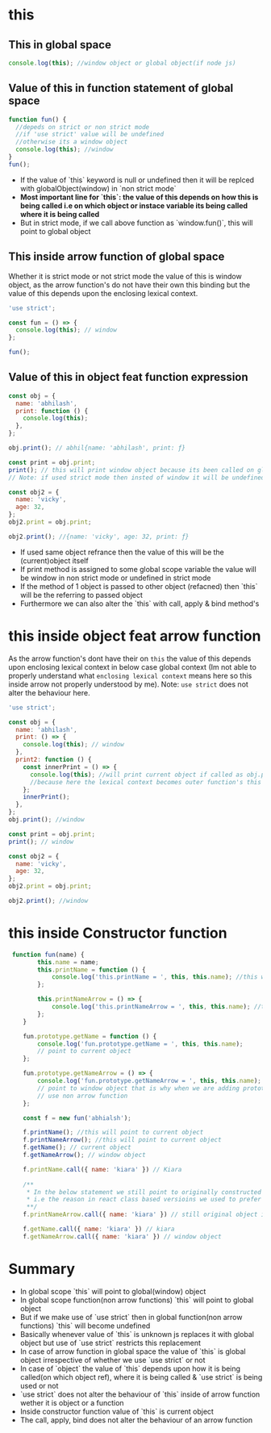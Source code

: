 # this

## This in global space

```js
console.log(this); //window object or global object(if node js)
```

## Value of this in function statement of global space

```js
function fun() {
  //depeds on strict or non strict mode
  //if 'use strict' value will be undefined
  //otherwise its a window object
  console.log(this); //window
}
fun();
```

<ul>
<li>If the value of `this` keyword is null or undefined then it will be replced with globalObject(window) in `non strict mode`</li>
<li><b>Most important line for `this`: the value of this depends on how this is being called i.e on which object or instace variable its being called where it is being called</b></li>
<li>But in strict mode, if we call above function as `window.fun()`, this will point to global object</li>
</ul>

## This inside arrow function of global space

Whether it is strict mode or not strict mode the value of this is window object, as the arrow function's do not have their own this binding but the value of this depends upon the enclosing lexical context.

```js
'use strict';

const fun = () => {
  console.log(this); // window
};

fun();
```

## Value of this in object feat function expression

```js
const obj = {
  name: 'abhilash',
  print: function () {
    console.log(this);
  },
};

obj.print(); // abhil{name: 'abhilash', print: ƒ}

const print = obj.print;
print(); // this will print window object because its been called on global space not on any instance
// Note: if used strict mode then insted of window it will be undefined

const obj2 = {
  name: 'vicky',
  age: 32,
};
obj2.print = obj.print;

obj2.print(); //{name: 'vicky', age: 32, print: ƒ}
```

<ul>
  <li>
    If used same object refrance then the value of this will be the
    (current)object itself
  </li>
  <li>
    If print method is assigned to some global scope variable the value will be
    window in non strict mode or undefined in strict mode
  </li>
  <li>
    If the method of 1 object is passed to other object (refacned) then `this`
    will be the referring to passed object
  </li>
  <li>
    Furthermore we can also alter the `this` with call, apply & bind method's
  </li>
</ul>

# this inside object feat arrow function

As the arrow function's dont have their on `this` the value of this depends upon enclosing lexical context in below case global context
(Im not able to properly understand what `enclosing lexical context` means here so this inside arrow not properly understood by me).
Note: `use strict` does not alter the behaviour here.

```js
'use strict';

const obj = {
  name: 'abhilash',
  print: () => {
    console.log(this); // window
  },
  print2: function () {
    const innerPrint = () => {
      console.log(this); //will print current object if called as obj.print2()
      //because here the lexical context becomes outer function's this
    };
    innerPrint();
  },
};
obj.print(); //window

const print = obj.print;
print(); // window

const obj2 = {
  name: 'vicky',
  age: 32,
};
obj2.print = obj.print;

obj2.print(); //window
```

# this inside Constructor function
```js
 function fun(name) {
        this.name = name;
        this.printName = function () {
            console.log('this.printName = ', this, this.name); //this will point to current object
        };

        this.printNameArrow = () => {
            console.log('this.printNameArrow = ', this, this.name); //this will point to current object
        };
    }

    fun.prototype.getName = function () {
        console.log('fun.prototype.getName = ', this, this.name);
        // point to current object
    };

    fun.prototype.getNameArrow = () => {
        console.log('fun.prototype.getNameArrow = ', this, this.name);
        // point to window object that is why when we are adding prototype methods(pollyfills) we generally 
        // use non arrow function 
    };

    const f = new fun('abhialsh');

    f.printName(); //this will point to current object
    f.printNameArrow(); //this will point to current object
    f.getName(); // current object
    f.getNameArrow(); // window object

    f.printName.call({ name: 'kiara' }) // Kiara
    
    /**
     * In the below statement we still point to originally constructed object refrance
     * i.e the reason in react class based versioins we used to prefer arrow function insted of normal function
     **/
    f.printNameArrow.call({ name: 'kiara' }) // still original object i.e // abhilash 

    f.getName.call({ name: 'kiara' }) // kiara
    f.getNameArrow.call({ name: 'kiara' }) // window object
```

# Summary
<ul>
<li>In global scope `this` will point to global(window) object </li>
<li>In global scope function(non arrow functions) `this` will point to global object</li>
<li>But if we make use of `use strict` then in global function(non arrow functions) `this` will become undefined </li>
<li>Basically whenever value of `this` is unknown js replaces it with global object but use of `use strict` restricts this replacement</li>
<li>In case of arrow function in global space the value of `this` is global object irrespective of whether we use `use strict` or not</li>
<li>In case of `object` the value of `this` depends upon how it is being called(on which object ref), where it is being called & `use strict` is being used or not</li>
<li>`use strict` does not alter the behaviour of `this` inside of arrow function wether it is object or a function</li>
<li>Inside constructor function value of `this` is current object </li>
<li>The call, apply, bind does not alter the behaviour of an arrow function</li>
</ul>